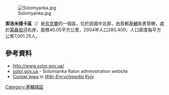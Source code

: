[[Image:Solomyanka.jpg|right]]

'''索洛米揚卡區'''（{{lang-uk|Солом'янський район|Solom'ians'kyi raion}}）是[[烏克蘭|烏克蘭]]的一個區，位於該國中北部，由首都[[基輔|基輔]]負責管轄，處於[[第聶伯河|第聶伯河]]右岸，面積40.05平方公里，2004年人口280,400，人口密度每平方公里7,001.25人。

==參考資料==
* http://www.solor.gov.ua/
* [http://www.solor.gov.ua/ solor.gov.ua] - Solomianka Raion administration website {{uk icon}}
* [http://wek.kiev.ua/wiki/index.php/%D0%A1%D0%BE%D0%BB%D0%BE%D0%BC%60%D1%8F%D0%BD%D0%BA%D0%B0 Солом`янка] in [http://wek.kiev.ua/ ''Wiki-Encyclopedia Kyiv''] {{uk icon}} 

{{coord|50.4500|N|30.5233|E|source:wikidata-and-enwiki-cat-tree_region:UA|display=title}}

{{基輔行政區劃}}
{{DEFAULTSORT:索洛米揚卡}}
[[Category:基輔城區|Category:基輔城區]]

{{KievCity-geo-stub}}